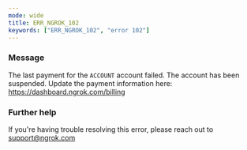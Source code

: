 ```yaml
---
mode: wide
title: ERR_NGROK_102
keywords: ["ERR_NGROK_102", "error 102"]
---
```



### Message

The last payment for the `ACCOUNT` account failed.
The account has been suspended. Update the payment information here:
https://dashboard.ngrok.com/billing

<ErrorDetails />

### Further help

If you're having trouble resolving this error, please reach out to [support@ngrok.com](mailto:support@ngrok.com?subject=Help%20with%20ERR_NGROK_102)
